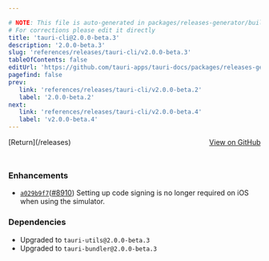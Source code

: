 ```yaml
---

# NOTE: This file is auto-generated in packages/releases-generator/build.ts
# For corrections please edit it directly
title: 'tauri-cli@2.0.0-beta.3'
description: '2.0.0-beta.3'
slug: 'references/releases/tauri-cli/v2.0.0-beta.3'
tableOfContents: false
editUrl: 'https://github.com/tauri-apps/tauri-docs/packages/releases-generator/build.ts'
pagefind: false
prev:
   link: 'references/releases/tauri-cli/v2.0.0-beta.2'
   label: '2.0.0-beta.2'
next:
   link: 'references/releases/tauri-cli/v2.0.0-beta.4'
   label: 'v2.0.0-beta.4'
---
```


			

<ReleaseSidebar slug="references/releases/tauri-cli"  packageName="tauri-cli" />

<div style="margin-bottom:3rem; display: flex; justify-content: space-between; align-items: center"><span>[Return](/releases)</span><span><a href="https://github.com/tauri-apps/tauri/releases/tag/tauri-cli-v2.0.0-beta.3">View on GitHub</a></span></div>

### Enhancements

- [`a029b9f7`](https://www.github.com/tauri-apps/tauri/commit/a029b9f77e432533a403c292940fa3efba68692c)([#8910](https://www.github.com/tauri-apps/tauri/pull/8910)) Setting up code signing is no longer required on iOS when using the simulator.

### Dependencies

- Upgraded to `tauri-utils@2.0.0-beta.3`
- Upgraded to `tauri-bundler@2.0.0-beta.3`

